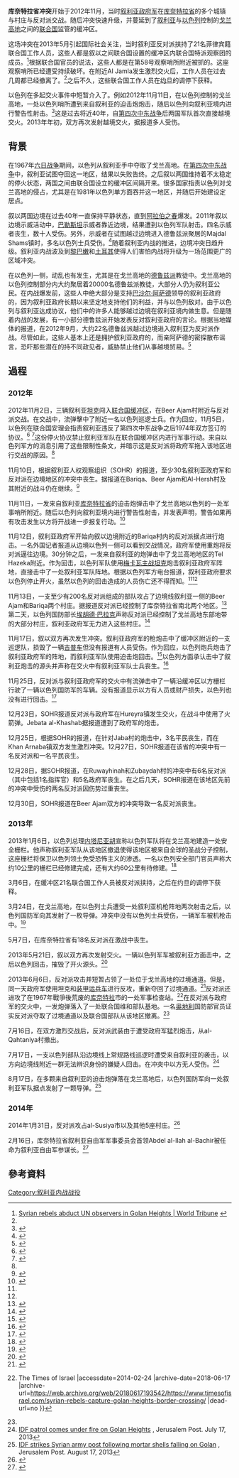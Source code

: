{{copyedit|time=2014-02-24T17:45:05+00:00}}

{{Infobox military conflict
|conflict=库奈特拉省冲突
|partof=[[叙利亚内战|叙利亚内战]]
|image=[[File:Golan_heights_border.jpg|250px]]
|caption=2004年戈兰高地上叙以双方的停火线的一部分，右侧白色建筑属于联合国维和部队
|date= 2012年11月2日－2014年8月27日<br/>（{{Age in years, months, weeks and days|year1=2012|month1=11|day1=2 |year2=2014|month2=8|day2=27}}）
|place= [[叙利亚|叙利亚]][[库奈特拉省|库奈特拉省]]及[[戈兰高地|戈兰高地]]停火区
|result= 
* 截止2013年1月，政府军从该地区大部分撤出<ref name="NOW fortify"/>
* 反对派奪取通往以色列佔領區的过境通道
|combatant1=[[File:SyrianNationalCoalitionOfficialLogo.svg|20px]] [[叙利亚反对派和革命力量全国联盟|叙利亚反对派和革命力量全国联盟]]
* {{flagicon image|Syria-flag 1932-58 1961-63.svg}} [[叙利亚自由军|叙利亚自由军]]
{{flagicon image|Flag of Jabhat al-Nusra.jpg}} [[努斯拉陣線|胜利阵线]]
|combatant2={{flag|Syria}}
* {{flagicon image|Flag of the Syrian Arab Army.svg}} 叙利亚政府军
|commander1={{flagicon image|Syria-flag 1932-58 1961-63.svg}} Abdul-Ilah al-Bashir
|commander2={{flagicon|Syria}} [[巴沙尔·阿萨德|巴沙尔·阿萨德]]<br>{{flagicon|Syria}} Wael Nader Al-Halqi
|strength1=不明
|strength2=不明
|units2=叙利亚陆军第7机步师
* 第68机步团
* 第78装甲团
|casualties1=至少220人死
|casualties2=至少77人死
|casualties3={{flagicon|Israel}} 2辆军车受损<br/>至少2名以军士兵受轻伤<ref>{{Cite web |url=http://www.ynetnews.com/articles/0,7340,L-4438652,00.html |title=存档副本 |accessdate=2014-02-24 |archive-date=2018-06-15 |archive-url=https://web.archive.org/web/20180615011358/https://www.ynetnews.com/articles/0,7340,L-4438652,00.html |dead-url=no }}</ref><br/>'''总计：数百人'''
}}

'''库奈特拉省冲突'''开始于2012年11月，当时[[叙利亚政府军|叙利亚政府军]]在[[库奈特拉省|库奈特拉省]]的多个城镇与村庄与反对派交战。随后冲突快速升级，并蔓延到了[[叙利亚|叙利亚]]与[[以色列|以色列]]控制的[[戈兰高地|戈兰高地]]之间的[[联合国|联合国]]监管的缓冲区。

这场冲突在2013年5月引起国际社会关注，当时叙利亚反对派挟持了21名菲律宾籍联合国工作人员，这些人都是叙以之间联合国设置的缓冲区内联合国特派观察团的成员。<ref name=wt>[http://www.worldtribune.com/2013/03/07/syrian-rebels-abduct-un-observers-in-golan-heights/ Syrian rebels abduct UN observers in Golan Heights | World Tribune] {{webarchive|url=https://web.archive.org/web/20141025164714/http://www.worldtribune.com/2013/03/07/syrian-rebels-abduct-un-observers-in-golan-heights/ |date=2014-10-25 }}</ref>根据联合国官员的说法，这些人都是在第58号观察哨所附近被抓的。这座观察哨所已经遭受持续破坏。在附近Al Jamla发生激烈交火后，工作人员在过去几周都已经撤离了。<ref name=wt/>之后不久，这些联合国工作人员在[[约旦|约旦]]的调停下获释。

以色列在多起交火事件中短暂介入了。例如2012年11月11日，在以色列控制的戈兰高地，一处以色列哨所遭到来自叙利亚的迫击炮炮击，随后以色列向叙利亚境内进行警告性射击。<ref name="foxnews">{{cite news|author=Josef Federman|title=Israel strikes Syrian armor in retaliation after mortar shells land in Golan|url=http://www.foxnews.com/world/2012/11/12/official-syrian-fighter-jet-bombs-area-close-turkish-border-several-injured/|publisher=Associated Press|date=12 November 2012|deadurl=yes|archiveurl=https://web.archive.org/web/20151008063201/http://www.foxnews.com/world/2012/11/12/official-syrian-fighter-jet-bombs-area-close-turkish-border-several-injured/|archivedate=2015年10月8日}} </ref>这是过去将近40年，自[[第四次中东战争|第四次中东战争]]后两国军队首次直接越境交火。2013年年初，双方再次发射越境交火，据报道多人受伤。

==背景==

在1967年[[六日战争|六日战争]]期间，以色列从叙利亚手中夺取了戈兰高地。在[[第四次中东战争|第四次中东战争]]中，叙利亚试图夺回这一地区，结果以失败告终。之后叙以两国维持着不太稳定的停火状态，两国之间由联合国设立的缓冲区间隔开来。很多国家指责以色列对戈兰高地的侵占，尤其是在1981年以色列单方面吞并这一地区，并随后开始建设定居点。

叙以两国边境在过去40年一直保持平静状态，直到[[阿拉伯之春|阿拉伯之春]]爆发。2011年叙以边境示威活动中，[[巴勒斯坦|巴勒斯坦]]示威者靠近边境，结果遭到以色列军队射击。四名示威者丧生，数十人受伤。另外，示威者在试图越过边境进入德鲁兹派聚居的Majdal Shams镇时，多名以色列士兵受伤。<ref name=HaaretzP>{{cite web |last=Pfeffer |first=Anshel |url=http://www.haaretz.com/print-edition/news/idf-unprepared-for-syria-border-breach-despite-intelligence-tips-1.362173 |title=IDF unprepared for Syria border breach, despite intelligence tips |work=Haaretz |location=Israel |date=27 April 2011 |accessdate=2014-02-24 |archive-date=2015-09-24 |archive-url=https://web.archive.org/web/20150924222814/http://www.haaretz.com/print-edition/news/idf-unprepared-for-syria-border-breach-despite-intelligence-tips-1.362173 |dead-url=no }}</ref>随着叙利亚内战的推进，边境冲突日趋升级。叙利亚内战波及到[[黎巴嫩|黎巴嫩]]和[[土耳其|土耳其]]使得人们害怕内战将升级为一场范围更广的区域冲突。

在以色列一侧，动乱也有发生，尤其是在戈兰高地的[[德鲁兹派|德鲁兹派]]教徒中。戈兰高地的以色列控制部分内大约聚居着20000名德鲁兹派教徒，大部分人仍为叙利亚公民。在内战爆发前，这些人中绝大部分是支持[[巴沙尔·阿萨德|巴沙尔·阿萨德]]领导的叙利亚政府的，因为叙利亚政府长期以来坚定地支持他们的利益，并与以色列敌对。由于以色列与叙利亚达成协议，他们中的许多人能够越过边境在叙利亚境内做生意。但是随着内战的发展，有一小部分德鲁兹派开始发表反对叙利亚政府的言论。根据当地媒体的报道，在2012年9月，大约22名德鲁兹派越过边境进入叙利亚为反对派作战。尽管如此，这些人基本上还是拥护叙利亚政府的，而亲阿萨德的密探散布谣言，恐吓那些潜在的持不同政见者，威胁禁止他们从事越境贸易。<ref>{{cite news|url=http://www.aljazeera.com/news/middleeast/2012/09/20129287535962927.html|title=Golan's Druze divided over Syria unrest|last=Stratford|first=Charles|date=28 September 2012|publisher=Al Jazeera English|accessdate=28 November 2012|location=Majdal Shams|archive-date=2019-04-29|archive-url=https://web.archive.org/web/20190429124151/https://www.aljazeera.com/news/middleeast/2012/09/20129287535962927.html|dead-url=no}}</ref>

==過程==
===2012年===
2012年11月2日，三辆叙利亚[[坦克|坦克]]闯入[[联合国缓冲区|联合国缓冲区]]，在Beer Ajam村附近与反对派交战。在交战中，流弹擊中了附近一名以色列巡逻士兵。作为回应，11月5日，以色列在联合国安理会指责叙利亚违反了第四次中东战争之后1974年双方签订的协议。<ref name="UN_S11302Add1">{{UN document |docid=S-11302-Add.1 |type=Document |body=Security Council |year=-1 |document_number=11302-Add.1 |accessdate=2008-07-01|date=30 May 1973}}</ref> <ref>{{cite news|title=Letter to UNSC regarding the Syrian Border|url=http://www.mfa.gov.il/MFA/Foreign+Relations/Israel+and+the+UN/Issues/Letter_UNSC_Syrian_border_5-Nov-2012.htm|publisher=Israeli Ministry of Foreign Affairs|date=5 November 2012|accessdate=2014-02-24|archive-date=2018-07-31|archive-url=https://web.archive.org/web/20180731062200/http://www.mfa.gov.il/MFA/Foreign+Relations/Israel+and+the+UN/Issues/Letter_UNSC_Syrian_border_5-Nov-2012.htm|dead-url=no}}</ref>这份停火协议禁止叙利亚军队在联合国缓冲区内进行军事行动。来自以色列军方的消息引用了这些限制性条文，并暗示这是反对派将政府军拖入该地区进行交战的原因。<ref name="telegraph north"/>

11月10日，根据叙利亚人权观察组织（SOHR）的报道，至少30名叙利亚政府军和反对派在边境地区的冲突中丧生。据报道在Bariqa、Beer Ajam和Al-Hersh村及其附近的战斗仍在继续。<ref>{{cite news|url=http://www.perthnow.com.au/news/breaking-news/more-than-30-syrians-killed-in-golan/story-e6frg13l-1226514106929|title=More than 30 Syrians killed in Golan|last=AAP|date=10 November 2012|work=PerthNow|publisher=The Sunday Times (Western Australia)|accessdate=27 November 2012|archive-date=2020-03-17|archive-url=https://web.archive.org/web/20200317091015/http://www.perthnow.com.au/news/breaking-news/more-than-30-syrians-killed-in-golan/story-e6frg13l-1226514106929|dead-url=no}}</ref>

11月11日，一发来自叙利亚[[库奈特拉省|库奈特拉省]]的迫击炮弹击中了戈兰高地以色列的一处军事哨所附近。随后以色列向叙利亚境内进行警告性射击，并发表声明，警告如果再有攻击发生以方将开战进一步报复行动。<ref name="bbc">{{cite news|title=Syria crisis: Israeli tanks 'hit Syrian units' in Golan|url=http://www.bbc.co.uk/news/world-middle-east-20302503|publisher=BBC News|date=12 November 2012|accessdate=2014-02-24|archive-date=2015-01-28|archive-url=https://web.archive.org/web/20150128062906/http://www.bbc.co.uk/news/world-middle-east-20302503|dead-url=no}}</ref>

11月12日，叙利亚政府军开始向叙以边境附近的Bariqa村内的反对派据点进行炮击。一名外国记者报道从边境以色列一侧可以看到交战情况，政府军使用重炮将反对派逼往边境。30分钟之后，一发来自叙利亚的炮弹击中了戈兰高地地区的Tel Hazeka附近。作为回击，以色列军队使用[[梅卡瓦主战坦克|梅卡瓦主战坦克]]炮击叙利亚政府军阵地，直接击中了一处叙利亚军队阵地。根据以色列军方电台报道，叙利亚政府要求以色列停止开火，虽然以色列的回击造成的人员伤亡还不得而知。<ref name="foxnews" /><ref name="bbc" />

11月13日，一支至少有200名反对派组成的部队攻占了边境线叙利亚一侧的Beer Ajam和Bariqa两个村庄。据报道反对派已经控制了库奈特拉省南北两个地区。<ref name="telegraph north">{{cite news|url=http://www.telegraph.co.uk/news/worldnews/middleeast/syria/9675994/Syrian-rebels-seize-territory-north-of-Golan-Heights.html|title=Syrian rebels seize territory north of Golan Heights|last=Greenwood|first=Phoebe|coauthors=Ruth Sherlock, Damien McElroy|date=13 November 2012|publisher=The Daily Telegraph (Australia)|accessdate=27 November 2012|archive-date=2014-01-27|archive-url=https://web.archive.org/web/20140127114725/http://www.telegraph.co.uk/news/worldnews/middleeast/syria/9675994/Syrian-rebels-seize-territory-north-of-Golan-Heights.html|dead-url=no}}</ref>第二天，以色列国防部长[[埃胡德·巴拉克|埃胡德·巴拉克]]声称反对派已经控制了戈兰高地东部地带的大部分村庄，叙利亚政府军无力进入这些村庄。<ref>{{cite news|url=http://www.reuters.com/article/2012/11/14/us-syria-crisis-golan-israel-idUSBRE8AD0YQ20121114|title=Israel says Syrian rebels hold villages on Golan slopes|last=Williams|first=Dan|coauthors=Alistair Lyon|date=14 November 2012|publisher=Reuters|accessdate=27 November 2012|location=Jerusalem|archive-date=2014-02-28|archive-url=https://web.archive.org/web/20140228142620/http://www.reuters.com/article/2012/11/14/us-syria-crisis-golan-israel-idUSBRE8AD0YQ20121114|dead-url=no}}</ref>

11月17日，叙以双方再次发生冲突。叙利亚政府军的枪炮击中了缓冲区附近的一支巡逻队，损毁了一辆[[吉普车|吉普车]]但没有报道有人员受伤。作为回应，以色列炮兵炮击了叙利亚政府军的阵地，而叙利亚军队使用迫击炮回击。<ref>{{Cite web |url=http://www.ynetnews.com/articles/0,7340,L-4307409,00.html |title=Fire exchanges on Syrian border; IDF jeep damaged |accessdate=2014-02-24 |archive-date=2014-01-17 |archive-url=https://web.archive.org/web/20140117070558/http://www.ynetnews.com/articles/0,7340,L-4307409,00.html |dead-url=no }}</ref>以色列方面承认击中了叙利亚炮击的源头并声称在交火中有叙利亚军队士兵丧生。<ref name="blogs.aljazeera.com">{{Cite web |url=http://blogs.aljazeera.com/topic/syria/syrian-soldiers-may-have-been-killed-israeli-strikes-says-israeli-army |title=Syrian soldiers may have been killed in Israeli strikes, says Israeli army - Al Jazeera Blogs |accessdate=2014-02-24 |archive-date=2013-10-04 |archive-url=https://web.archive.org/web/20131004222451/http://blogs.aljazeera.com/topic/syria/syrian-soldiers-may-have-been-killed-israeli-strikes-says-israeli-army |dead-url=no }}</ref>

11月25日，反对派与叙利亚政府军的交火中有流弹击中了一辆沿缓冲区以方栅栏行驶了一辆以色列国防军的车辆。没有报道显示以方有人员或财产损失，以色列也没有进行回击。<ref>{{cite news|url=http://www.nowlebanon.com/NewsArticleDetails.aspx?ID=460580|title=Gunfire from Syria hits Golan, no injuries, Israeli army says|agency=AFP|date=26 November 2012|publisher=NOW Lebanon|accessdate=27 November 2012}}{{Dead link|date=2018年7月 |bot=InternetArchiveBot |fix-attempted=no }}</ref>

12月23日，SOHR报道反对派与政府军在Hureyra镇发生交火，在战斗中使用了火箭弹。Jebata al-Khashab据报道遭到了政府军的炮击。

12月25日，根据SOHR的报道，在针对Jaba村的炮击中，3名平民丧生，而在Khan Arnaba镇双方发生激烈冲突。12月27日，SOHR报道在该省的冲突中有一名反对派和一名平民丧生。

12月28日，据SOHR报道，在Ruwayhinah和Zubaydah村的冲突中有6名反对派（其中包括1名指挥官）和5名政府军丧生。在之后几天，SOHR报道在该地区先前的冲突中受伤的两名反对派因伤势过重丧生。

12月30日，SOHR报道在Beer Ajam双方的冲突导致一名反对派丧生。
===2013年===
2013年1月6日，以色列总理[[内塔尼亚胡|内塔尼亚胡]]宣称以色列军队将在戈兰高地建造一处安全栅栏。他声称叙利亚军队从该地区撤退使得该地区被来自全球的圣战分子控制，这座栅栏将保卫以色列领土免受恐怖主义的渗透。一名以色列安全部门官员声称大约10公里的栅栏已经修建完成，还有大约60公里有待修建。<ref name="NOW fortify">{{cite news|url=https://now.mmedia.me/lb/en/nowsyrialatestnews/israel_to_fortify_syria_border_fence|title=Israel to fortify Syria border fence|last=AFP|date=6 January 2013|publisher=NOW|accessdate=7 January 2013|deadurl=yes|archiveurl=https://web.archive.org/web/20131203043335/https://now.mmedia.me/lb/en/nowsyrialatestnews/israel_to_fortify_syria_border_fence|archivedate=2013年12月3日|df=}}</ref>

3月6日，在缓冲区21名联合国工作人员被反对派挟持，之后在约旦的调停下获释。

3月24日，在戈兰高地，在以色列士兵遭受一处叙利亚机枪阵地两次射击之后，以色列国防军向其发射了一枚导弹。冲突中没有以色列士兵受伤，一辆军车被机枪击中。<ref>{{citation|title = Israel opens fire after 'shooting from inside Syria'|url = http://www.bbc.co.uk/news/world-middle-east-21917351|publisher = BBC News|date = 24 Mar 2013|accessdate = 25 Mar 2013|archive-date = 2019-06-17|archive-url = https://web.archive.org/web/20190617215236/https://www.bbc.co.uk/news/world-middle-east-21917351|dead-url = no}}</ref>

5月7日，在库奈特拉省有18名反对派在激战中丧生。

2013年5月21日，叙以双方再次发射交火。一辆以色列军车被叙利亚方面击中，之后以色列回击，摧毁了开火源头。<ref>{{Cite web |url=http://www.bbc.co.uk/news/world-middle-east-22608489 |title=BBC News - Syria and Israel in exchange of fire |accessdate=2014-02-24 |archive-date=2018-06-18 |archive-url=https://web.archive.org/web/20180618183454/https://www.bbc.co.uk/news/world-middle-east-22608489 |dead-url=no }}</ref>

2013年6月6日，反对派攻击并短暂占领了一处位于戈兰高地的过境通道。但是，同一天政府军使用坦克和[[装甲运兵车|装甲运兵车]]进行反攻，重新夺回了过境通道。<ref>{{Cite web |url=http://www.bbc.co.uk/news/world-middle-east-22795655 |title=Syria conflict: Army 'retakes Golan Heights crossing' |accessdate=2014-02-24 |archive-date=2018-11-18 |archive-url=https://web.archive.org/web/20181118221636/https://www.bbc.co.uk/news/world-middle-east-22795655 |dead-url=no }}</ref>反对派还进攻了在1967年戰爭後荒废的[[库奈特拉|库奈特拉]]市的一处军事检查站。<ref name=tos0606>{{Cite web |url=http://www.timesofisrael.com/syrian-rebels-capture-golan-heights-border-crossing/ |title=Battle rages over Golan Heights border crossing {{!}} The Times of Israel |accessdate=2014-02-24 |archive-date=2018-06-17 |archive-url=https://web.archive.org/web/20180617193542/https://www.timesofisrael.com/syrian-rebels-capture-golan-heights-border-crossing/ |dead-url=no }}</ref>在反对派与政府军的交火中，一发炮弹落入了一处联合国维和部队基地。一名[[奥地利|奥地利]]国防部官员证实反对派夺取了过境通道以及联合国部队从该地区撤离。<ref name=tos0606/>

7月16日，在双方激烈交战后，反对派武装由于遭受政府军猛烈炮击，从al-Qahtaniya村撤出。

7月17日，一支以色列部队沿边境线上常规路线巡逻时遭受来自叙利亚的袭击，以方向边境线附近一群无法辨识身份的嫌疑人回击。在冲突中以方无人受伤。<ref>[http://www.jpost.com/Defense/IDF-patrol-comes-under-fire-on-Golan-border-320067 IDF patrol comes under fire on Golan Heights] {{Wayback|url=http://www.jpost.com/Defense/IDF-patrol-comes-under-fire-on-Golan-border-320067 |date=20140227133623 }}, Jerusalem Post. July 17, 2013</ref>

8月17日，在多颗来自叙利亚的迫击炮弹落在戈兰高地后，以色列国防军向一处叙利亚军队据点发射了一颗导弹。<ref>[http://www.jpost.com/Defense/IDF-strikes-Syrian-army-post-follow-following-mortar-shells-323399 IDF strikes Syrian army post following mortar shells falling on Golan] {{Wayback|url=http://www.jpost.com/Defense/IDF-strikes-Syrian-army-post-follow-following-mortar-shells-323399 |date=20140322022641 }}, Jerusalem Post. August 17, 2013</ref>
===2014年===
2014年1月31日，反对派攻占al-Susiya市以及其他5座村庄。<ref>{{cite web |url=http://the-arab-chronicle.com/victoires-rebellion-quneitra-syrie/ |title=存档副本 |accessdate=2015-06-14 |deadurl=yes |archiveurl=https://web.archive.org/web/20140914115005/http://the-arab-chronicle.com/victoires-rebellion-quneitra-syrie |archivedate=2014-09-14 }}</ref>

2月16日，库奈特拉省叙利亚自由军军事委员会首领Abdel al-Ilah al-Bachir被任命为叙利亚自由军参谋长。<ref>{{Cite web |url=http://english.al-akhbar.com/content/syria-fsa-appoints-new-leader-it-moves-south |title=Syria: FSA appoints new leader as it moves south |access-date=2016-08-09 |archive-url=https://web.archive.org/web/20140217211235/http://english.al-akhbar.com/content/syria-fsa-appoints-new-leader-it-moves-south |archive-date=2014-02-17 |dead-url=yes }}</ref>

== 參考資料 ==
{{reflist}}

[[Category:叙利亚内战战役|Category:叙利亚内战战役]]